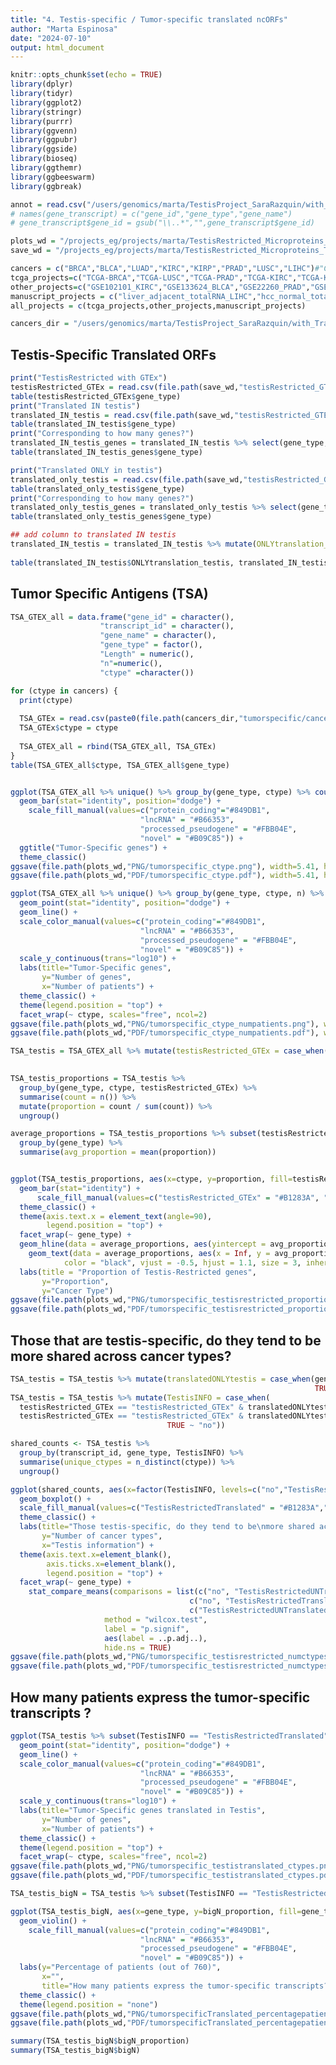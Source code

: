 ```yaml
---
title: "4. Testis-specific / Tumor-specific translated ncORFs"
author: "Marta Espinosa"
date: "2024-07-10"
output: html_document
---
```


```r
knitr::opts_chunk$set(echo = TRUE)
library(dplyr)
library(tidyr)
library(ggplot2)
library(stringr)
library(purrr)
library(ggvenn)
library(ggpubr)
library(ggside)
library(bioseq)
library(ggthemr)
library(ggbeeswarm)
library(ggbreak)

annot = read.csv("/users/genomics/marta/TestisProject_SaraRazquin/with_TranscriptomeReconstruction/human/newReference_Resconstructed/1transcript_1gene.reconstructed.csv")
# names(gene_transcript) = c("gene_id","gene_type","gene_name")
# gene_transcript$gene_id = gsub("\\..*","",gene_transcript$gene_id)

plots_wd = "/projects_eg/projects/marta/TestisRestricted_Microproteins_TSA/with_TranscriptomeReconstruction/plots"
save_wd = "/projects_eg/projects/marta/TestisRestricted_Microproteins_TSA/with_TranscriptomeReconstruction"

cancers = c("BRCA","BLCA","LUAD","KIRC","KIRP","PRAD","LUSC","LIHC")#"COAD")
tcga_projects=c("TCGA-BRCA","TCGA-LUSC","TCGA-PRAD","TCGA-KIRC","TCGA-KIRP","TCGA-LUAD","TCGA-BLCA")#,"TCGA-LIHC"]
other_projects=c("GSE102101_KIRC","GSE133624_BLCA","GSE22260_PRAD","GSE89223_PRAD","PRJEB2449_PRAD","SRP238334_KIRC","GSE103001_BRCA","GSE214846_LIHC","GSE229705_LUAD","TCGA_COAD")#,"SRP107326_COAD"]
manuscript_projects = c("liver_adjacent_totalRNA_LIHC","hcc_normal_totalRNA_LIHC","GSE193567_LIHC","LIHC_TCGA_LIHC")
all_projects = c(tcga_projects,other_projects,manuscript_projects)

cancers_dir = "/users/genomics/marta/TestisProject_SaraRazquin/with_TranscriptomeReconstruction/cancers"
```

## Testis-Specific Translated ORFs

```r
print("TestisRestricted with GTEx")
testisRestricted_GTEx = read.csv(file.path(save_wd,"testisRestricted_GTEx.csv"))
table(testisRestricted_GTEx$gene_type)
print("Translated IN testis")
translated_IN_testis = read.csv(file.path(save_wd,"testisRestricted_GTEx_translatedINtestis.csv"))
table(translated_IN_testis$gene_type)
print("Corresponding to how many genes?")
translated_IN_testis_genes = translated_IN_testis %>% select(gene_type, gene_name) %>% unique()
table(translated_IN_testis_genes$gene_type)

print("Translated ONLY in testis")
translated_only_testis = read.csv(file.path(save_wd,"testisRestricted_GTEx_translatedONLYtestis.csv"))
table(translated_only_testis$gene_type)
print("Corresponding to how many genes?")
translated_only_testis_genes = translated_only_testis %>% select(gene_type, gene_name) %>% unique()
table(translated_only_testis_genes$gene_type)

## add column to translated IN testis
translated_IN_testis = translated_IN_testis %>% mutate(ONLYtranslation_testis = case_when(transcript_id %in% translated_only_testis$transcript_id ~ "ONLYTestis",
                                                                                          TRUE ~ "several_tissues"))
table(translated_IN_testis$ONLYtranslation_testis, translated_IN_testis$gene_type)
```

## Tumor Specific Antigens (TSA)

```r
TSA_GTEX_all = data.frame("gene_id" = character(),
                    "transcript_id" = character(),
                    "gene_name" = character(),
                    "gene_type" = factor(), 
                    "Length" = numeric(),
                    "n"=numeric(),
                    "ctype" =character())

for (ctype in cancers) {
  print(ctype)
  
  TSA_GTEx = read.csv(paste0(file.path(cancers_dir,"tumorspecific/cancertypes/GTEx"),"/tumorspecific_n_GTEx_",ctype,"_TOLERANCE5PERCENT.csv"))
  TSA_GTEx$ctype = ctype
  
  TSA_GTEX_all = rbind(TSA_GTEX_all, TSA_GTEx)
}
table(TSA_GTEX_all$ctype, TSA_GTEX_all$gene_type)


ggplot(TSA_GTEX_all %>% unique() %>% group_by(gene_type, ctype) %>% count(), aes(x=n, y=ctype, fill=gene_type)) +
  geom_bar(stat="identity", position="dodge") +
    scale_fill_manual(values=c("protein_coding"="#849DB1",
                             "lncRNA" = "#B66353",
                             "processed_pseudogene" = "#FBB04E",
                             "novel" = "#B09C85")) +
  ggtitle("Tumor-Specific genes") +
  theme_classic()
ggsave(file.path(plots_wd,"PNG/tumorspecific_ctype.png"), width=5.41, height=4.66)
ggsave(file.path(plots_wd,"PDF/tumorspecific_ctype.pdf"), width=5.41, height=4.66)

ggplot(TSA_GTEX_all %>% unique() %>% group_by(gene_type, ctype, n) %>% count(), aes(x=n, y=nn, color=gene_type)) +
  geom_point(stat="identity", position="dodge") +
  geom_line() +
  scale_color_manual(values=c("protein_coding"="#849DB1",
                             "lncRNA" = "#B66353",
                             "processed_pseudogene" = "#FBB04E",
                             "novel" = "#B09C85")) +
  scale_y_continuous(trans="log10") +
  labs(title="Tumor-Specific genes",
       y="Number of genes",
       x="Number of patients") +
  theme_classic() +
  theme(legend.position = "top") +
  facet_wrap(~ ctype, scales="free", ncol=2)
ggsave(file.path(plots_wd,"PNG/tumorspecific_ctype_numpatients.png"), width=6.32, height=7.86)
ggsave(file.path(plots_wd,"PDF/tumorspecific_ctype_numpatients.pdf"), width=6.32, height=7.86)
```

```r
TSA_testis = TSA_GTEX_all %>% mutate(testisRestricted_GTEx = case_when(gene_id %in% testisRestricted_GTEx$gene_id ~ "testisRestricted_GTEx",
                                                                       TRUE ~ "no"))

TSA_testis_proportions = TSA_testis %>%
  group_by(gene_type, ctype, testisRestricted_GTEx) %>% 
  summarise(count = n()) %>%                            
  mutate(proportion = count / sum(count)) %>%           
  ungroup()                                             

average_proportions = TSA_testis_proportions %>% subset(testisRestricted_GTEx == "testisRestricted_GTEx") %>%
  group_by(gene_type) %>%
  summarise(avg_proportion = mean(proportion))


ggplot(TSA_testis_proportions, aes(x=ctype, y=proportion, fill=testisRestricted_GTEx)) +
  geom_bar(stat="identity") +
      scale_fill_manual(values=c("testisRestricted_GTEx" = "#B1283A", "no"="#A8A6A7")) +
  theme_classic() +
  theme(axis.text.x = element_text(angle=90),
        legend.position = "top") +
  facet_wrap(~ gene_type) +
  geom_hline(data = average_proportions, aes(yintercept = avg_proportion), color="black", linetype="dashed") +
    geom_text(data = average_proportions, aes(x = Inf, y = avg_proportion, label = round(avg_proportion, 2)),
            color = "black", vjust = -0.5, hjust = 1.1, size = 3, inherit.aes = FALSE) +
  labs(title = "Proportion of Testis-Restricted genes",
       y="Proportion",
       y="Cancer Type")
ggsave(file.path(plots_wd,"PNG/tumorspecific_testisrestricted_proportions.png"), height=5.25, width=6.29)
ggsave(file.path(plots_wd,"PDF/tumorspecific_testisrestricted_proportions.pdf"), height=5.25, width=6.29)
```

## Those that are testis-specific, do they tend to be more shared across cancer types?

```r
TSA_testis = TSA_testis %>% mutate(translatedONLYtestis = case_when(gene_id %in% translated_only_testis$gene_id ~ "yes",
                                                                    TRUE ~ "no"))
TSA_testis = TSA_testis %>% mutate(TestisINFO = case_when(
  testisRestricted_GTEx == "testisRestricted_GTEx" & translatedONLYtestis == "yes" ~ "TestisRestrictedTranslated",
  testisRestricted_GTEx == "testisRestricted_GTEx" & translatedONLYtestis == "no" ~ "TestisRestrictedUNTranslated",
                                   TRUE ~ "no"))

shared_counts <- TSA_testis %>%
  group_by(transcript_id, gene_type, TestisINFO) %>%
  summarise(unique_ctypes = n_distinct(ctype)) %>%
  ungroup()

ggplot(shared_counts, aes(x=factor(TestisINFO, levels=c("no","TestisRestrictedUNTranslated","TestisRestrictedTranslated")), y=unique_ctypes, fill=TestisINFO)) +
  geom_boxplot() +
  scale_fill_manual(values=c("TestisRestrictedTranslated" = "#B1283A","TestisRestrictedUNTranslated"="#de97a0", "no"="#A8A6A7")) +
  theme_classic() +
  labs(title="Those testis-specific, do they tend to be\nmore shared across cancer types?",
       y="Number of cancer types",
       x="Testis information") +
  theme(axis.text.x=element_blank(),
        axis.ticks.x=element_blank(),
        legend.position = "top") +
  facet_wrap(~ gene_type) +
    stat_compare_means(comparisons = list(c("no", "TestisRestrictedUNTranslated"), 
                                        c("no", "TestisRestrictedTranslated"), 
                                        c("TestisRestrictedUNTranslated", "TestisRestrictedTranslated")),
                     method = "wilcox.test", 
                     label = "p.signif",
                     aes(label = ..p.adj..),
                     hide.ns = TRUE)
ggsave(file.path(plots_wd,"PNG/tumorspecific_testisrestricted_numctypes.png"), height=8.26, width=7.08)
ggsave(file.path(plots_wd,"PDF/tumorspecific_testisrestricted_numctypes.pdf"), height=8.26, width=7.08)  
```


##  How many patients express the tumor-specific transcripts ?

```r
ggplot(TSA_testis %>% subset(TestisINFO == "TestisRestrictedTranslated") %>% unique() %>% group_by(gene_type, ctype, n) %>% count(), aes(x=n, y=nn, color=gene_type)) +
  geom_point(stat="identity", position="dodge") +
  geom_line() +
  scale_color_manual(values=c("protein_coding"="#849DB1",
                             "lncRNA" = "#B66353",
                             "processed_pseudogene" = "#FBB04E",
                             "novel" = "#B09C85")) +
  scale_y_continuous(trans="log10") +
  labs(title="Tumor-Specific genes translated in Testis",
       y="Number of genes",
       x="Number of patients") +
  theme_classic() +
  theme(legend.position = "top") +
  facet_wrap(~ ctype, scales="free", ncol=2)
ggsave(file.path(plots_wd,"PNG/tumorspecific_testistranslated_ctypes.png"), width=5.38, height=6.84)
ggsave(file.path(plots_wd,"PDF/tumorspecific_testistranslated_ctypes.pdf"), width=5.38, height=6.84)

TSA_testis_bigN = TSA_testis %>% subset(TestisINFO == "TestisRestrictedTranslated") %>% group_by(gene_name) %>% mutate(bigN = sum(n)) %>% select(gene_name, gene_type, bigN, TestisINFO) %>% unique() %>% mutate(bigN_proportion = (bigN/760)*100)

ggplot(TSA_testis_bigN, aes(x=gene_type, y=bigN_proportion, fill=gene_type)) +
  geom_violin() +
    scale_fill_manual(values=c("protein_coding"="#849DB1",
                             "lncRNA" = "#B66353",
                             "processed_pseudogene" = "#FBB04E",
                             "novel" = "#B09C85")) +
  labs(y="Percentage of patients (out of 760)",
       x="",
       title="How many patients express the tumor-specific transcripts?") +
  theme_classic() +
  theme(legend.position = "none")
ggsave(file.path(plots_wd,"PNG/tumorspecificTranslated_percentagepatients.png"), width=5.38, height=4.26)
ggsave(file.path(plots_wd,"PDF/tumorspecificTranslated_percentagepatients.pdf"), width=5.38, height=4.26)

summary(TSA_testis_bigN$bigN_proportion)
summary(TSA_testis_bigN$bigN)
```
